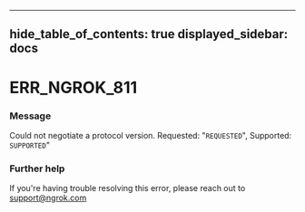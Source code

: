 

---
hide_table_of_contents: true
displayed_sidebar: docs
---


# ERR_NGROK_811

### Message
Could not negotiate a protocol version. Requested: "`REQUESTED`", Supported: `SUPPORTED`"

<ErrorDetails error="err_ngrok_811" />



### Further help
If you're having trouble resolving this error, please reach out to [support@ngrok.com](mailto:support@ngrok.com?subject=Help%20with%20ERR_NGROK_811)

